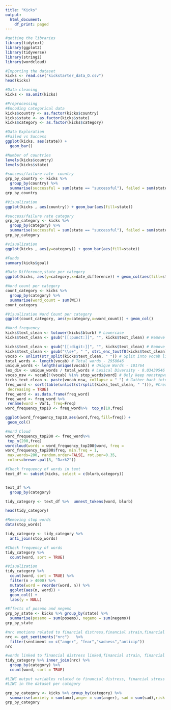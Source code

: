 ---
title: "Kicks"
output:
  html_document:
    df_print: paged
---

```{r}
#getting the libraries
library(tidytext)
library(ggplot2)
library(tidyverse)
library(stringi)
library(wordcloud)
```

```{r}
#Importing the dataset
kicks <- read.csv("kickstarter_data_O.csv")
head(kicks)
```
```{r}
#Data cleaning
kicks <- na.omit(kicks)
```



```{r}
#Preprocessing
#Encoding categorical data
kicks$country <- as.factor(kicks$country)
kicks$state <- as.factor(kicks$state)
kicks$category <- as.factor(kicks$category)

```
```{r}
#Data Exploration
#Failed vs Success
ggplot(kicks, aes(state)) + 
  geom_bar()
```
```{r}
#Number of countries
levels(kicks$country)
levels(kicks$state)
```
```{r}
#success/failure rate  country
grp_by_country <- kicks %>%
  group_by(country) %>%
  summarise(successful = sum(state == "successful"), failed = sum(state == "failed")) 
grp_by_country
```

```{r}
#Visualization
ggplot(kicks , aes(country)) + geom_bar(aes(fill=state))
```
```{r}
#success/failure rate category
grp_by_category <- kicks %>%
  group_by(category) %>%
  summarise(successful = sum(state == "successful"), failed = sum(state == "failed")) 
grp_by_category
```
```{r}
#visualization
ggplot(kicks , aes(y=category)) + geom_bar(aes(fill=state))
```
```{r}
#Funds
summary(kicks$goal)
```
```{r}
#Date Difference,state per category
ggplot(kicks, aes(y=category,x=date_difference)) + geom_col(aes(fill=state))

```
```{r}
#Word count per category
count_category <- kicks %>% 
  group_by(category) %>%
  summarise(word_count = sum(WC))
count_category
```
```{r}
#Visualization Word Count per category
ggplot(count_category, aes(y=category,x=word_count)) + geom_col()

```

```{r}
#Word frequency
kicks$text_clean <- tolower(kicks$blurb) # Lowercase
kicks$text_clean <- gsub("[[:punct:]]", "", kicks$text_clean) # Remove punctuation

kicks$text_clean <- gsub("[[:digit:]]", "", kicks$text_clean) # Remove numbers
kicks$text_clean <- gsub("\\s+", " ", stri_enc_toutf8(kicks$text_clean)) #Removeextrawhitespaces
vocab <- unlist(str_split(kicks$text_clean, " ")) # Split into vocab list
total_words <- length(vocab) # Total words - 2958646
unique_words <- length(unique(vocab)) # Unique Words - 101764
lex_div <- unique_words / total_words # Lexical Diversity - 0.03439546
vocab_nsw <- vocab[!(vocab) %in% stop_words$word] # Only keep nonstopwords
kicks_text_clean <- paste(vocab_nsw, collapse = " ") # Gather back into one string
freq_word <- sort(table(unlist(strsplit(kicks_text_clean, " "))), #Create frequency table
 decreasing = TRUE)
freq_word <- as.data.frame(freq_word)
freq_word <- freq_word %>%
 rename(word = Var1, freq=Freq)
word_frequency_top10 <- freq_word%>%  top_n(10,freq)

ggplot(word_frequency_top10,aes(word,freq,fill=freq)) +
 geom_col()

```
```{r}
#Word Cloud
word_frequency_top200 <- freq_word%>%
 top_n(200,freq)
wordcloud(words = word_frequency_top200$word, freq =
word_frequency_top200$freq, min.freq = 1,
 max.words=200, random.order=FALSE, rot.per=0.35,
 colors=brewer.pal(8, "Dark2"))
```
```{r}
#Check frequency of words in text
text_df <- subset(kicks, select = c(blurb,category))


text_df %>%
  group_by(category)
```

```{r}

tidy_category <- text_df %>%  unnest_tokens(word, blurb)

head(tidy_category)

```
```{r}
#Removing stop words
data(stop_words)

tidy_category <- tidy_category %>%
  anti_join(stop_words)
```
```{r}
#Check frequency of words
tidy_category %>%
  count(word, sort = TRUE) 
```
```{r}
#Visualization
tidy_category %>%
  count(word, sort = TRUE) %>%
  filter(n > 4000) %>%
  mutate(word = reorder(word, n)) %>%
  ggplot(aes(n, word)) +
  geom_col() +
  labs(y = NULL)
```

```{r}
#Effects of posemo and negemo
grp_by_state <- kicks %>% group_by(state) %>%
  summarise(posemo = sum(posemo), negemo = sum(negemo))
grp_by_state

```

```{r}
#nrc emotions related to financial distress,financial strain,financial pressure
nrc <- get_sentiments("nrc")   %>%
  filter(sentiment == c("anger", "fear","sadness","anticip")) 
nrc
```
```{r}
#words linked to financial distress linked,financial strain, financial pressure in the dataset and their nrc per category
tidy_category %>% inner_join(nrc) %>%
  group_by(category) %>%
  count(word, sort = TRUE) 
```



```{r}
#LIWC output variables related to financial distress, financial stress are negemo,anx,anger,sad,risk,money
#LIWC in the dataset per category

grp_by_category <- kicks %>% group_by(category) %>%
  summarise(anxiety = sum(anx),anger = sum(anger), sad = sum(sad),risk = sum(risk), money = sum(money), negemo = sum(negemo))
grp_by_category
```



